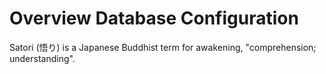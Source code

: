 # Overview Database Configuration

Satori (悟り) is a Japanese Buddhist term for awakening, "comprehension; understanding".
